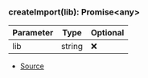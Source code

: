 ### createImport(lib): Promise\<any>
| Parameter | Type | Optional |
| ----------- | ----------- | ----------- |
| lib | string | ❌ |


- [Source](https://github.com/Androz2091/discord-player/blob/5a3437b/packages/extractor/src/extractors/common/helper.ts#L9)